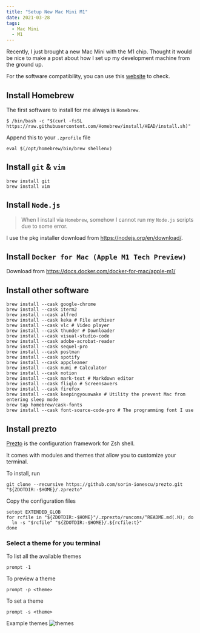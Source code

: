 ```yaml
---
title: "Setup New Mac Mini M1"
date: 2021-03-28
tags:
  - Mac Mini
  - M1
---
```


Recently, I just brought a new Mac Mini with the M1 chip. Thought it would be nice to make a post about how I set up my development machine from the ground up.

For the software compatibility, you can use this [website](https://isapplesiliconready.com/) to check.

## Install Homebrew

The first software to install for me always is `Homebrew`.

```shell
$ /bin/bash -c "$(curl -fsSL https://raw.githubusercontent.com/Homebrew/install/HEAD/install.sh)"
```

Append this to your `.zprofile` file

```shell
eval $(/opt/homebrew/bin/brew shellenv)
```

## Install `git` & `vim`

```shell
brew install git
brew install vim
```

## Install `Node.js`

> When I install via `Homebrew`, somehow I cannot run my `Node.js` scripts due to some error.

I use the pkg installer download from https://nodejs.org/en/download/.

## Install `Docker for Mac (Apple M1 Tech Preview)`

Download from https://docs.docker.com/docker-for-mac/apple-m1/

## Install other software

```shell
brew install --cask google-chrome
brew install --cask iterm2
brew install --cask alfred
brew install --cask keka # File archiver
brew install --cask vlc # Video player
brew install --cask thunder # Downloader
brew install --cask visual-studio-code
brew install --cask adobe-acrobat-reader
brew install --cask sequel-pro
brew install --cask postman
brew install --cask spotify
brew install --cask appcleaner
brew install --cask numi # Calculator
brew install --cask notion
brew install --cask mark-text # Markdown editor
brew install --cask fliqlo # Screensavers
brew install --cask firefox
brew install --cask keepingyouawake # Utility the prevent Mac from entering sleep mode
brew tap homebrew/cask-fonts
brew install --cask font-source-code-pro # The programming font I use
```

## Install prezto

[Prezto](https://github.com/sorin-ionescu/prezto) is the configuration framework for Zsh shell.

It comes with modules and themes that allow you to customize your terminal.

To install, run

```shell
git clone --recursive https://github.com/sorin-ionescu/prezto.git "${ZDOTDIR:-$HOME}/.zprezto"
```

Copy the configuration files

```shell
setopt EXTENDED_GLOB
for rcfile in "${ZDOTDIR:-$HOME}"/.zprezto/runcoms/^README.md(.N); do
  ln -s "$rcfile" "${ZDOTDIR:-$HOME}/.${rcfile:t}"
done
```

### Select a theme for you terminal

To list all the available themes

```shell
prompt -1
```

To preview a theme

```shell
prompt -p <theme>
```

To set a theme

```shell
prompt -s <theme>
```

Example themes
![themes](./themes.png)
